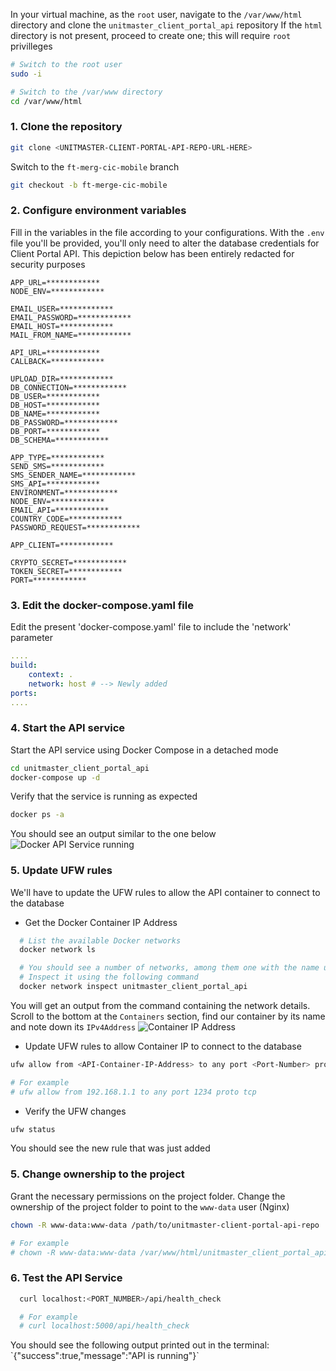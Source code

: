 In your virtual machine, as the `root` user, navigate to the `/var/www/html` directory and clone the `unitmaster_client_portal_api` repository
<Note>
If the `html` directory is not present, proceed to create one; this will require `root` privilleges
</Note>
```bash
# Switch to the root user
sudo -i

# Switch to the /var/www directory
cd /var/www/html
```
### 1. Clone the repository
```bash
git clone <UNITMASTER-CLIENT-PORTAL-API-REPO-URL-HERE>
```
Switch to the `ft-merg-cic-mobile` branch
```bash
git checkout -b ft-merge-cic-mobile
```

### 2. Configure environment variables
Fill in the variables in the file according to your configurations.
<Note>
With the `.env` file you'll be provided, you'll only need to alter the database credentials for Client Portal API. This depiction below has been entirely redacted for security purposes
</Note>
``` ENV .env example
APP_URL=************
NODE_ENV=************

EMAIL_USER=************
EMAIL_PASSWORD=************
EMAIL_HOST=************
MAIL_FROM_NAME=************

API_URL=************
CALLBACK=************

UPLOAD_DIR=************
DB_CONNECTION=************
DB_USER=************
DB_HOST=************
DB_NAME=************
DB_PASSWORD=************
DB_PORT=************
DB_SCHEMA=************

APP_TYPE=************
SEND_SMS=************
SMS_SENDER_NAME=************
SMS_API=************
ENVIRONMENT=************
NODE_ENV=************
EMAIL_API=************
COUNTRY_CODE=************
PASSWORD_REQUEST=************

APP_CLIENT=************

CRYPTO_SECRET=************
TOKEN_SECRET=************
PORT=************
```

### 3. Edit the docker-compose.yaml file
Edit the present 'docker-compose.yaml' file to include the 'network' parameter
```YAML docker-compose.yaml
....
build:
    context: .
    network: host # --> Newly added
ports:
....
```

### 4. Start the API service
Start the API service using Docker Compose in a detached mode
```bash
cd unitmaster_client_portal_api
docker-compose up -d
```

Verify that the service is running as expected
```bash
docker ps -a
```

You should see an output similar to the one below
![Docker API Service running](../images/infrastructure/docker-api-service-running.png)

### 5. Update UFW rules
We'll have to update the UFW rules to allow the API container to connect to the database
- Get the Docker Container IP Address
```bash
  # List the available Docker networks
  docker network ls

  # You should see a number of networks, among them one with the name unitmaster_client_portal_api...
  # Inspect it using the following command
  docker network inspect unitmaster_client_portal_api
```
  You will get an output from the command containing the network details. Scroll to the bottom at the `Containers` section, find our container by its name
  and note down its `IPv4Address`
  ![Container IP Address](../images/infrastructure/docker-network-inspect-ip.png)

- Update UFW rules to allow Container IP to connect to the database
```bash
ufw allow from <API-Container-IP-Address> to any port <Port-Number> proto <Protocol>

# For example
# ufw allow from 192.168.1.1 to any port 1234 proto tcp
```

- Verify the UFW changes
```bash
ufw status
```
You should see the new rule that was just added

### 5. Change ownership to the project
Grant the necessary permissions on the project folder. 
Change the ownership of the project folder to point to the `www-data` user (Nginx)
  ```bash
  chown -R www-data:www-data /path/to/unitmaster-client-portal-api-repo

  # For example
  # chown -R www-data:www-data /var/www/html/unitmaster_client_portal_api
  ```

### 6. Test the API Service
```bash
  curl localhost:<PORT_NUMBER>/api/health_check

  # For example
  # curl localhost:5000/api/health_check
  ```
  <Check>
  You should see the following output printed out in the terminal:
  `{"success":true,"message":"API is running"}`
  </Check>